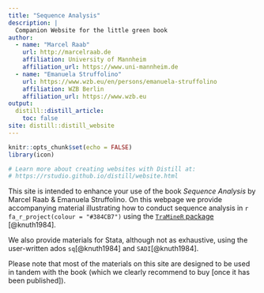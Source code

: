 ---
title: "Sequence Analysis"
description: |
  Companion Website for the little green book
author:
  - name: "Marcel Raab"
    url: http://marcelraab.de
    affiliation: University of Mannheim
    affiliation_url: https://www.uni-mannheim.de
  - name: "Emanuela Struffolino"
    url: https://www.wzb.eu/en/persons/emanuela-struffolino
    affiliation: WZB Berlin
    affiliation_url: https://www.wzb.eu
output:
  distill::distill_article:
    toc: false
site: distill::distill_website
---


```{r setup, include=FALSE}
knitr::opts_chunk$set(echo = FALSE)
library(icon)

# Learn more about creating websites with Distill at:
# https://rstudio.github.io/distill/website.html

```


This site is intended to enhance your use of the book *Sequence Analysis* by Marcel Raab & Emanuela Struffolino. On this webpage we provide accompanying material illustrating how to conduct sequence analysis in `r fa_r_project(colour = "#384CB7")` using the [`TraMineR` package](http://traminer.unige.ch) [@knuth1984]. 

We also provide materials for Stata, although not as exhaustive, using the user-written ados `sq`[@knuth1984] and `SADI`[@knuth1984].    

Please note that most of the materials on this site are designed to be used in tandem with the book (which we clearly recommend to buy [once it has been published]). 



